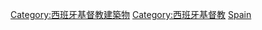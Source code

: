 [[Category:西班牙基督教建築物|Category:西班牙基督教建築物]]
[[Category:西班牙基督教|Category:西班牙基督教]]
[[Category:各國修道院|Spain]]